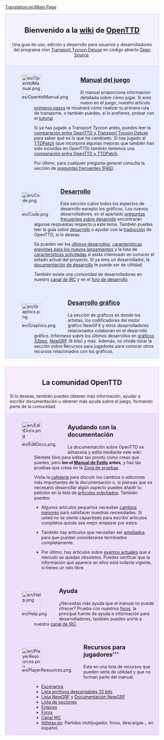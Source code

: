 [[Translation:en/Main Page]]

<div style="background-color: #f1f2fe; border: 1px solid #c7c8fe; margin: 0; padding: 1em 1em 1em 1em; text-align:center">
<div style="font-size:1.7em; font-weight:bold">Bienvenido a la [http://es.wikipedia.org/wiki/Wiki wiki] de <span class="plainlinks">[http://www.openttd.org/ OpenTTD]</span> </div>
Una guía de uso, edición y desarrollo para usuarios y desarrolladores del programa clon [[es/Archive/OpenTTD/Transport Tycoon Deluxe|Transport Tycoon Deluxe]] en código abierto [http://www.opensource.org/ Open Source].
</div>

<div style="background-color: #E7EBFF; border: 1px solid #c7c8fe; border-top:none; padding: 1em 1em 0em 1em; margin-bottom:2em">
<div style="float:left">[[File:es/OpenttdManual.png|64px]]</div>
<div style="margin-left:80px; margin-bottom:4em">
<div style="font-size:1.4em; font-weight:bold">[[es/Manual/Main Page|Manual del juego]]</div>
El manual proporciona información detallada sobre cómo jugar. Si eres nuevo en el juego, nuestro artículo [[es/Primeros pasos|primeros pasos]] te mostrará cómo realizar tu primera ruta de transporte, o también puedes, si lo prefieres, probar con el [[es/Manual/Tutorial/Main Page|tutorial]]. 

Si ya has jugado a Transport Tycoon antes, puedes leer la [[es/Archive/OpenTTD/Cambios respecto de TTD|comparación entre OpenTTD y Transport Tycoon Deluxe]] para saber qué es lo que ha cambiado. Si has jugado al [[es/Archive/OpenTTD/TTDPatch|TTDPatch]] (que incorpora algunas mejoras que también han sido incluidas en OpenTTD) también tenemos una [[es/Archive/OpenTTD/Comparación entre las características de OpenTTD y de TTDPatch|comparación entre OpenTTD y TTDPatch]].

Por último, para cualquier pregunta general consulta la sección de [[es/Archive/Community/Preguntas frecuentes|preguntas frecuentes (FAQ)]].
</div>

<div style="float:left">[[File:en/Code.png|64px]]</div>
<div style="margin-left:80px; margin-bottom:4em">
<div style="font-size:1.4em; font-weight:bold">[[es/Development/Main Page|Desarrollo]]</div>
Esta sección cubre todos los aspectos de desarrollo excepto los gráficos. Los nuevos desarrolladores, en el apartado [[es/Development/Preguntas frecuentes sobre desarrollo|preguntas frecuentes sobre desarrollo]] encontrarán algunas respuestas respecto a este tema. También puedes leer la guía sobre [[es/Development/Main Page|desarrollo]] o ayudar con la [[es/Archive/Community/Internacionalización|traducción]] de OpenTTD, si lo deseas. 

Se pueden ver los [[es/Desarrollos recientes y actuales|últimos desarrollos]], [[es/Archive/Lists/Hoja de ruta|características previstas para los nuevos lanzamientos]] y la lista de [[es/Archive/Community/Características solicitadas|características solicitadas]] si estás interesado en conocer el estado actual del proyecto. Si ya eres un desarrollador, la [[es/Documentación de desarrollo|documentación de desarrollo]] te puede ser de utilidad.

También existe una comunidad de desarrolladores en nuestro [[es/Development/Canal IRC|canal de IRC]] y en el [http://www.tt-forums.net/viewforum.php?f=33 foro de desarrollo].
</div>

<div style="float:left">[[File:en/Graphics.png|64px]]</div>
<div style="margin-left:80px; margin-bottom:1em; min-height:64px">
<div style="font-size:1.4em; font-weight:bold">[[es/Development/NewGRF/Main Page|Desarrollo gráfico]]</div>
La sección de gráficos es donde los artistas, los codificadores del motor gráfico NewGFX y otros desarrolladores relacionados colaboran en el desarrollo gráfico. Infórmese sobre los últimos desarrollos en [[es/Archive/Old 32bpp/Desarrollo de gráficos de 32 bits|gráficos 32bpp]], [[es/Manual/NewGRF|NewGRF]] (8 bits) y más. Además, no olvide mirar la sección sobre Recursos para jugadores para conocer otros recursos relacionados con los gráficos.
</div>

</div>

<div style="background-color: #F5EDFC; border: 1px solid #E1BBFF; margin: 0; padding: 1em 1em 0em 1em;">
<div style="font-size:1.6em; font-weight:bold; text-align:center">La comunidad OpenTTD</div>
Si lo deseas, también puedes obtener más información, ayudar a escribir documentación u obtener más ayuda sobre el juego, formando parte de la comunidad:
</div>

<div style="background-color: #EDDEFA; border: 1px solid #E1BBFF; border-top:none; padding: 1em 1em 0em 1em;">

<div style="float:left">[[File:en/EditDocs.png|64px]]</div>
<div style="margin-left:80px; margin-bottom:4em">
<div style="font-size:1.4em; font-weight:bold">Ayudando con la documentación</div>
La documentación sobre OpenTTD se almacena y edita mediante este <em>wiki</em>. Siéntete libre para editar tan pronto como creas que puedes, pero '''lee el [[es/Wiki/Manual de Estilo|Manual de Estilo]] antes''', y haz las pruebas que creas en la [[es/Zona de pruebas|Zona de pruebas]].  

Visita la [[es/Archive/Community/Cafetería|cafetería]] para discutir los cambios o ediciones más importantes de la documentación o, si piensas que es necesario desarrollar algún aspecto puedes añadir tu petición en la lista de [[es/Artículos solicitados|artículos solicitados]]. También puedes:

*Algunos artículos pequeños necesitan [[:Category:es/Para hacer|cambios menores]] para satisfacer nuestras necesidades. Si usted no se siente capacitado para escribir artículos completos quizás sea mejor empezar por estos.

*También hay artículos que necesitan ser [[:Category:es/Artículos que necesitan ampliarse|ampliados]] para que puedan considerarse terminados completamente. 

*Por último, hay artículos sobre [[:Category:es/Eventos actuales|eventos actuales]] que a menudo se quedan obsoletos. Puedes verificar que la información que aparece en ellos está todavía vigente, si tienes un rato libre.
</div>

<div style="float:left">[[File:en/Help.png|64px]]</div>
<div style="margin-left:80px; margin-bottom:4em">
<div style="font-size:1.4em; font-weight:bold">Ayuda</div>
¿Necesitas más ayuda que el manual no puede ofrecer? Prueba con nuestros [http://www.tt-forums.net/viewforum.php?f=55 foros], la principal fuente de ayuda e información para desarrolladores, también puedes unirte a nuestro [[es/Development/Canal IRC|canal de IRC]].
</div>

<div style="float:left">[[File:en/PlayerResources.png|64px]]</div>
<div style="margin-left:80px; margin-bottom:1em">
<div style="font-size:1.4em; font-weight:bold">Recursos para jugadores'''</div>
Esta en una lista de recursos que pueden serle de utilidad y que no forman parte del manual.
*[[es/Archive/Lists/Lista de escenarios|Escenarios]]
*[[es/Lista de archivos descargables de 32 bits|Lista archivos descargables 32 bits]]
*[[es/Community/NewGRF/Main Page|Lista NewGRF]] y [[es/Manual/NewGRF|Documentación NewGRF]]
*[[es/Archive/Manual/Settings/Opciones avanzadas|Lista de opciones]]
*[[es/Archive/Lists/Enlaces|Enlaces]]
*[http://www.tt-forums.net/viewforum.php?f=55 Foros]
*[[es/Development/Canal IRC|Canal IRC]]
*[http://ttdistas.es ttdistas.es]: Partidas multijugador, foros, descargas... en español.
</div>
</div>